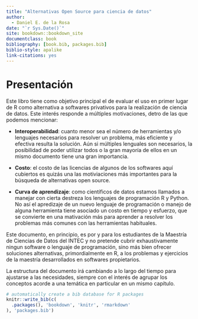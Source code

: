 ```yaml
--- 
title: "Alternativas Open Source para ciencia de datos"
author:
  - Daniel E. de la Rosa
date: "`r Sys.Date()`"
site: bookdown::bookdown_site
documentclass: book
bibliography: [book.bib, packages.bib]
biblio-style: apalike
link-citations: yes
---
```


# Presentación {-}

Este libro tiene como objetivo principal el de evaluar el uso en primer lugar de R como alternativa a softwares privativos para la realización de ciencia de datos. Este interés responde a múltiples motivaciones, detro de las que podemos mencionar:

- **Interoperabilidad**: cuanto menor sea el número de herramientas y/o lenguajes necesarios para resolver un problema, más eficiente y efectiva resulta la solución. Aún si múltiples lenguales son necesarios, la posibilidad de poder utilizar todos o la gran mayoría de ellos en un mismo documento tiene una gran importancia.

- **Costo**: el costo de las licencias de algunos de los softwares aquí cubiertos es quizás una las motiviaciones más importantes para la búsqueda de alternativas open source.

- **Curva de aprendizaje**: como científicos de datos estamos llamados a manejar con cierta destreza los lenguajes de programación R y Python. No así el apredizaje de un nuevo lenguaje de programación o manejo de alguna herramienta tiene asociado un costo en tiempo y esfuerzo, que se convierte en una mativación más para aprender a resolver los problemas más comunes con las herramientas habituales.

Este documento, en principio, es por y para los estudiantes de la Maestría de Ciencias de Datos del INTEC y no pretende cubrir exhaustivamente ningun software o lenguaje de programación, sino más bien ofrecer soluciones alternativas, primordialmente en R, a los problemas y ejercicios de la maestría desarrollados en softwares propietarios.

La estructura del documento irá cambiando a lo largo del tiempo para ajustarse a las necesidades, siempre con el interés de agrupar los conceptos acorde a una temática en particular en un mismo capítulo.

```r
# automatically create a bib database for R packages
knitr::write_bib(c(
  .packages(), 'bookdown', 'knitr', 'rmarkdown'
), 'packages.bib')
```
